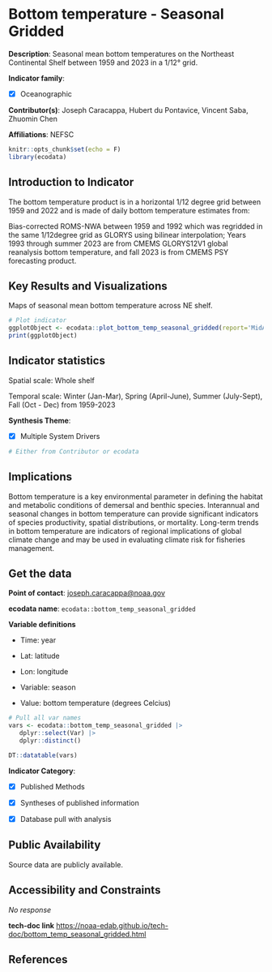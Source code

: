 # Bottom temperature - Seasonal Gridded

**Description**: Seasonal mean bottom temperatures on the Northeast Continental Shelf between 1959 and 2023 in a 1/12° grid.

**Indicator family**: 

- [X] Oceanographic


**Contributor(s)**: Joseph Caracappa, Hubert du Pontavice, Vincent Saba, Zhuomin Chen

**Affiliations**: NEFSC

```{r echo=FALSE}
knitr::opts_chunk$set(echo = F)
library(ecodata)
```
## Introduction to Indicator
The bottom temperature product is in a horizontal 1/12 degree grid between 1959 and 2022 and is made of daily bottom temperature estimates from:

Bias-corrected ROMS-NWA between 1959 and 1992 which was regridded in the same 1/12degree grid as GLORYS using bilinear interpolation; Years 1993 through summer 2023 are from CMEMS GLORYS12V1 global reanalysis bottom temperature, and fall 2023 is from CMEMS PSY forecasting product.

## Key Results and Visualizations
Maps of seasonal mean bottom temperature across NE shelf.

```{r plot_bottom_temp_seasonal_griddedMAB}
# Plot indicator
ggplotObject <- ecodata::plot_bottom_temp_seasonal_gridded(report='MidAtlantic')
print(ggplotObject)
```


## Indicator statistics 
Spatial scale: Whole shelf

Temporal scale: Winter (Jan-Mar), Spring (April-June), Summer (July-Sept), Fall (Oct - Dec) from 1959-2023

**Synthesis Theme**:

- [X] Multiple System Drivers


```{r autostats_bottom_temp_seasonal_gridded}
# Either from Contributor or ecodata
```

## Implications
Bottom temperature is a key environmental parameter in defining the habitat and metabolic conditions of demersal and benthic species. Interannual and seasonal changes in bottom temperature can provide significant indicators of species productivity, spatial distributions, or mortality.  Long-term trends in bottom temperature are indicators of regional implications of global climate change and may be used in evaluating climate risk for fisheries management.

## Get the data

**Point of contact**: [joseph.caracappa@noaa.gov](mailto:joseph.caracappa@noaa.gov){.email}

**ecodata name**: `ecodata::bottom_temp_seasonal_gridded`

**Variable definitions**

- Time: year - Lat: latitude - Lon: longitude - Variable: season 
- Value: bottom temperature (degrees Celcius)

```{r vars_bottom_temp_seasonal_gridded}
# Pull all var names
vars <- ecodata::bottom_temp_seasonal_gridded |>
   dplyr::select(Var) |>
   dplyr::distinct()

DT::datatable(vars)
```
**Indicator Category**:

- [X] Published Methods
- [X] Syntheses of published information
- [X] Database pull with analysis


## Public Availability

Source data are publicly available.

## Accessibility and Constraints

_No response_

**tech-doc link**
<https://noaa-edab.github.io/tech-doc/bottom_temp_seasonal_gridded.html>

## References

